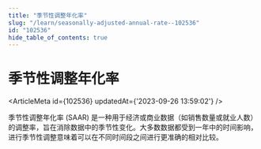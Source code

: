 ```yaml
---
title: "季节性调整年化率"
slug: "/learn/seasonally-adjusted-annual-rate--102536"
id: "102536"
hide_table_of_contents: true
---
```



# 季节性调整年化率

<ArticleMeta id={102536} updatedAt={'2023-09-26 13:59:02'} />
<div className='border-solid border-b border-t-0 my-4 border-[var(--ifm-color-gray-300)]' />

季节性调整年化率 (SAAR) 是一种用于经济或商业数据（如销售数量或就业人数）的调整率，旨在消除数据中的季节性变化。大多数数据都受到一年中的时间影响，进行季节性调整意味着可以在不同时间段之间进行更准确的相对比较。
